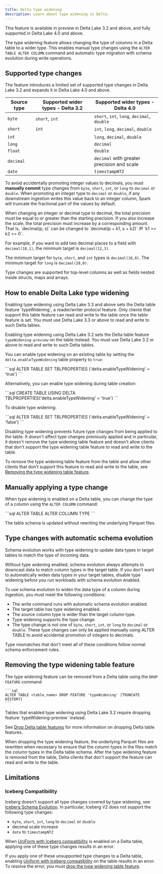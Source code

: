 ```yaml
---
title: Delta type widening
description: Learn about type widening in Delta.
---
```



<Aside type="note">
  This feature is available in preview in Delta Lake 3.2 and above, and fully supported in Delta Lake 4.0 and above.
</Aside>

The type widening feature allows changing the type of columns in a Delta table to a wider type. This enables manual type changes using the `ALTER TABLE ALTER COLUMN` command and automatic type migration with schema evolution during write operations.

## Supported type changes

The feature introduces a limited set of supported type changes in Delta Lake 3.2 and expands it in Delta Lake 4.0 and above.

| Source type | Supported wider types - Delta 3.2 | Supported wider types - Delta 4.0           |
|-------------|-----------------------------------|---------------------------------------------|
| `byte`      | `short`, `int`                    | `short`, `int`, `long`, `decimal`, `double` |
| `short`     | `int`                             | `int`, `long`, `decimal`, `double`          |
| `int`       |                                   | `long`, `decimal`, `double`                 |
| `long`      |                                   | `decimal`                                   |
| `float`     |                                   | `double`                                    |
| `decimal`   |                                   | `decimal` with greater precision and scale  |
| `date`      |                                   | `timestampNTZ`                              |

To avoid accidentally promoting integer values to decimals, you must **manually commit** type changes from `byte`, `short`, `int`, or `long` to `decimal` or `double`. When promoting an integer type to `decimal` or `double`, if any downstream ingestion writes this value back to an integer column, Spark will truncate the fractional part of the values by default.

<Aside type="note">
  When changing an integer or decimal type to decimal, the total precision must be equal to or greater than the starting precision. If you also increase the scale, the total precision must increase by a corresponding amount.
  That is, `decimal(p, s)` can be changed to `decimal(p + k1, s + k2)` iff `k1 >= k2 >= 0`.

  For example, if you want to add two decimal places to a field with `decimal(10,1)`, the minimum target is `decimal(12,3)`.

  The minimum target for `byte`, `short`, and `int` types is `decimal(10,0)`. The minimum target for `long` is `decimal(20,0)`.
</Aside>

Type changes are supported for top-level columns as well as fields nested inside structs, maps and arrays.

## How to enable Delta Lake type widening

<Aside
  type="note"
  title="Important"
>
  Enabling type widening using Delta Lake 3.3 and above sets the Delta table feature `typeWidening`, a reader/writer protocol feature. Only clients that support this table feature can read and write to the table once the table feature is set. You must use Delta Lake 3.3 or above to read and write to such Delta tables.
  
  Enabling type widening using Delta Lake 3.2 sets the Delta table feature `typeWidening-preview` on the table instead. You must use Delta Lake 3.2 or above to read and write to such Delta tables.
</Aside>

You can enable type widening on an existing table by setting the `delta.enableTypeWidening` table property to `true`:

<Tabs>
  <TabItem label="SQL">
    ```sql
    ALTER TABLE <table_name> SET TBLPROPERTIES ('delta.enableTypeWidening' = 'true')
    ```
  </TabItem>
</Tabs>

Alternatively, you can enable type widening during table creation:

<Tabs>
  <TabItem label="SQL">
    ```sql
    CREATE TABLE <table_name> USING DELTA TBLPROPERTIES('delta.enableTypeWidening' = 'true')
    ```
  </TabItem>
</Tabs>

To disable type widening:

<Tabs>
  <TabItem label="SQL">
    ```sql
    ALTER TABLE <table_name> SET TBLPROPERTIES ('delta.enableTypeWidening' = 'false')
    ```
  </TabItem>
</Tabs>

Disabling type widening prevents future type changes from being applied to the table. It doesn't affect type changes previously applied and in particular, it doesn't remove the type widening table feature and doesn't allow clients that don't support the type widening table feature to read and write to the table.

To remove the type widening table feature from the table and allow other clients that don't support this feature to read and write to the table, see [Removing the type widening table feature](#removing-the-type-widening-table-feature).

## Manually applying a type change

When type widening is enabled on a Delta table, you can change the type of a column using the `ALTER COLUMN` command:

<Tabs>
  <TabItem label="SQL">
    ```sql
    ALTER TABLE <table_name> ALTER COLUMN <col_name> TYPE <new_type>
    ```
  </TabItem>
</Tabs>

The table schema is updated without rewriting the underlying Parquet files.

## Type changes with automatic schema evolution

Schema evolution works with type widening to update data types in target tables to match the type of incoming data.

<Aside type="note">
  Without type widening enabled, schema evolution always attempts to downcast data to match column types in the target table. If you don't want to automatically widen data types in your target tables, disable type widening before you run workloads with schema evolution enabled.
</Aside>

To use schema evolution to widen the data type of a column during ingestion, you must meet the following conditions:

- The write command runs with automatic schema evolution enabled.
- The target table has type widening enabled.
- The source column type is wider than the target column type.
- Type widening supports the type change.
- The type change is not one of `byte`, `short`, `int`, or `long` to `decimal` or `double`. These type changes can only be applied manually using ALTER TABLE to avoid accidental promotion of integers to decimals.

Type mismatches that don't meet all of these conditions follow normal schema enforcement rules.

## Removing the type widening table feature

The type widening feature can be removed from a Delta table using the `DROP FEATURE` command:

<Tabs>
  <TabItem label="SQL">

    ```sql
    ALTER TABLE <table_name> DROP FEATURE 'typeWidening' [TRUNCATE HISTORY]
    ```

  </TabItem>
</Tabs>

<Aside type="note">
  Tables that enabled type widening using Delta Lake 3.2 require dropping feature `typeWidening-preview` instead.
</Aside>

See [Drop Delta table features](/delta-drop-feature/) for more information on dropping Delta table features.

When dropping the type widening feature, the underlying Parquet files are rewritten when necessary to ensure that the column types in the files match the column types in the Delta table schema. After the type widening feature is removed from the table, Delta clients that don't support the feature can read and write to the table.

## Limitations

### Iceberg Compatibility

Iceberg doesn't support all type changes covered by type widening, see [Iceberg Schema Evolution](https://iceberg.apache.org/spec/#schema-evolution). In particular, Iceberg V2 does not support the following type changes:

- `byte`, `short`, `int`, `long` to `decimal` or `double`
- decimal scale increase
- `date` to `timestampNTZ`

When [UniForm with Iceberg compatibility](/delta-uniform) is enabled on a Delta table, applying one of these type changes results in an error.

If you apply one of these unsupported type changes to a Delta table, enabling [Uniform with Iceberg compatibility](/delta-uniform) on the table results in an error.
To resolve the error, you must [drop the type widening table feature](#removing-the-type-widening-table-feature).